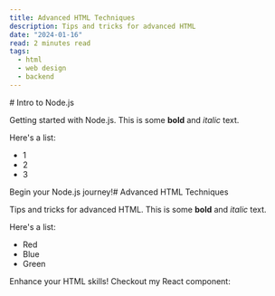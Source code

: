 ```yaml
---
title: Advanced HTML Techniques
description: Tips and tricks for advanced HTML
date: "2024-01-16"
read: 2 minutes read
tags:
  - html
  - web design
  - backend
---
```


<div className="prose dark:prose-invert"> 
# Intro to Node.js

Getting started with Node.js. This is some **bold** and _italic_ text. 

Here's a list:
- 1
- 2
- 3

Begin your Node.js journey!# Advanced HTML Techniques

Tips and tricks for advanced HTML. This is some **bold** and _italic_ text. 

Here's a list:
- Red
- Blue
- Green

Enhance your HTML skills!
Checkout my React component:
</div>